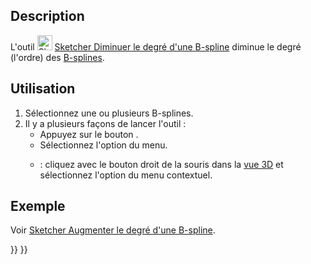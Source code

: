 <languages/>

{{Docnav/fr
|[[Sketcher_BSplineIncreaseDegree/fr|Augmenter degré de B-spline]]
|[[Sketcher_BSplineIncreaseKnotMultiplicity/fr|Augmenter la multiplicité d'un nœud]]
|[[Sketcher_Workbench/fr|Atelier Sketcher]]
|IconL=Sketcher_BSplineIncreaseDegree.svg
|IconR=Sketcher_BSplineIncreaseKnotMultiplicity.svg
|IconC=Workbench_Sketcher.svg
}}

{{GuiCommand/fr
|Name=Sketcher BSplineDecreaseDegree
|Name/fr=Sketcher Diminuer le degré d'une B-spline
|MenuLocation=Esquisse → Outils d'esquisse des B-splines → Diminuer le degré de la B-spline
|Workbenches=[[Sketcher_Workbench/fr|Sketcher]]
|Version=0.19
|SeeAlso=[[Sketcher_BSplineIncreaseDegree/fr|Sketcher Augmenter le degré d'une B-spline]]
}}

==Description==

L'outil [[Image:Sketcher_BSplineDecreaseDegree.svg|24px]] [[Sketcher_BSplineDecreaseDegree/fr|Sketcher Diminuer le degré d'une B-spline]] diminue le degré (l'ordre) des [[B-Splines/fr|B-splines]].

<span id="Usage"></span>
==Utilisation==

# Sélectionnez une ou plusieurs B-splines.
# Il y a plusieurs façons de lancer l'outil :
#* Appuyez sur le bouton {{Button|[[Image:Sketcher_BSplineDecreaseDegree.svg|16px]] [[Sketcher_BSplineDecreaseDegree/fr|Diminuer le degré de la B-spline]]}}.
#* Sélectionnez l'option {{MenuCommand|Esquisse → Outils d'esquisse des B-splines → [[Image:Sketcher_BSplineDecreaseDegree.svg|16px]] Diminuer le degré de la B-spline}} du menu.
#* {{Version/fr|1.0}} : cliquez avec le bouton droit de la souris dans la [[3D_view/fr|vue 3D]] et sélectionnez l'option {{MenuCommand|[[Image:Sketcher_BSplineDecreaseDegree.svg|16px]] Diminuer le degré de la B-spline}} du menu contextuel.

<span id="Example"></span>
==Exemple==

Voir [[Sketcher_BSplineIncreaseDegree/fr#Exemple|Sketcher Augmenter le degré d'une B-spline]].


{{Docnav/fr
|[[Sketcher_BSplineIncreaseDegree/fr|Augmenter degré de B-spline]]
|[[Sketcher_BSplineIncreaseKnotMultiplicity/fr|Augmenter la multiplicité d'un nœud]]
|[[Sketcher_Workbench/fr|Atelier Sketcher]]
|IconL=Sketcher_BSplineIncreaseDegree.svg
|IconR=Sketcher_BSplineIncreaseKnotMultiplicity.svg
|IconC=Workbench_Sketcher.svg
}}

{{Sketcher Tools navi{{#translation:}}}}
{{Userdocnavi{{#translation:}}}}